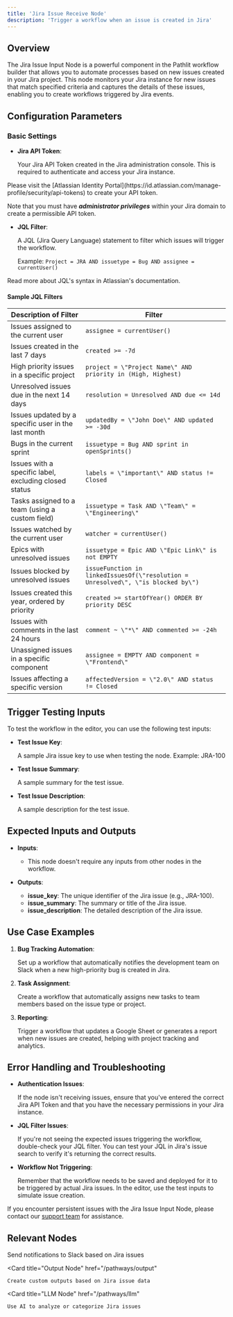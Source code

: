 ```yaml
---
title: 'Jira Issue Receive Node'
description: 'Trigger a workflow when an issue is created in Jira'
---
```


## Overview
The Jira Issue Input Node is a powerful component in the Pathlit workflow builder that allows you to automate processes based on new issues created in your Jira project. This node monitors your Jira instance for new issues that match specified criteria and captures the details of these issues, enabling you to create workflows triggered by Jira events.

## Configuration Parameters

### Basic Settings
* **Jira API Token**: 
    
    Your Jira API Token created in the Jira administration console. This is required to authenticate and access your Jira instance.

<Info>
Please visit the [Atlassian Identity Portal](https://id.atlassian.com/manage-profile/security/api-tokens) to create your API token.

Note that you must have ***administrator privileges*** within your Jira domain to create a permissible API token.
</Info>

* **JQL Filter**: 
    
    A JQL (Jira Query Language) statement to filter which issues will trigger the workflow. 
    
    Example: `Project = JRA AND issuetype = Bug AND assignee = currentUser()`

<Card title="JQL (Jira Query Language)" href="https://support.atlassian.com/jira-software-cloud/docs/use-advanced-search-with-jira-query-language-jql/">
  Read more about JQL's syntax in Atlassian's documentation.
</Card>

#### Sample JQL Filters

| Description of Filter | Filter |
|------------------------|--------|
| Issues assigned to the current user | ```assignee = currentUser()``` |
| Issues created in the last 7 days | ```created >= -7d``` |
| High priority issues in a specific project | ```project = \"Project Name\" AND priority in (High, Highest)``` |
| Unresolved issues due in the next 14 days | ```resolution = Unresolved AND due <= 14d``` |
| Issues updated by a specific user in the last month | ```updatedBy = \"John Doe\" AND updated >= -30d``` |
| Bugs in the current sprint | ```issuetype = Bug AND sprint in openSprints()``` |
| Issues with a specific label, excluding closed status | ```labels = \"important\" AND status != Closed``` |
| Tasks assigned to a team (using a custom field) | ```issuetype = Task AND \"Team\" = \"Engineering\"``` |
| Issues watched by the current user | ```watcher = currentUser()``` |
| Epics with unresolved issues | ```issuetype = Epic AND \"Epic Link\" is not EMPTY``` |
| Issues blocked by unresolved issues | ```issueFunction in linkedIssuesOf(\"resolution = Unresolved\", \"is blocked by\")``` |
| Issues created this year, ordered by priority | ```created >= startOfYear() ORDER BY priority DESC``` |
| Issues with comments in the last 24 hours | ```comment ~ \"*\" AND commented >= -24h``` |
| Unassigned issues in a specific component | ```assignee = EMPTY AND component = \"Frontend\"``` |
| Issues affecting a specific version | ```affectedVersion = \"2.0\" AND status != Closed``` |


## Trigger Testing Inputs

To test the workflow in the editor, you can use the following test inputs:

* **Test Issue Key**: 
    
    A sample Jira issue key to use when testing the node. 
    Example: JRA-100

* **Test Issue Summary**: 
    
    A sample summary for the test issue.

* **Test Issue Description**: 
    
    A sample description for the test issue.

## Expected Inputs and Outputs
- **Inputs**:
  - This node doesn't require any inputs from other nodes in the workflow.

- **Outputs**:
  - **issue_key**: The unique identifier of the Jira issue (e.g., JRA-100).
  - **issue_summary**: The summary or title of the Jira issue.
  - **issue_description**: The detailed description of the Jira issue.

## Use Case Examples

1. **Bug Tracking Automation**: 
    
    Set up a workflow that automatically notifies the development team on Slack when a new high-priority bug is created in Jira.

2. **Task Assignment**: 
    
    Create a workflow that automatically assigns new tasks to team members based on the issue type or project.

3. **Reporting**: 
    
    Trigger a workflow that updates a Google Sheet or generates a report when new issues are created, helping with project tracking and analytics.

## Error Handling and Troubleshooting

- **Authentication Issues**: 
    
    If the node isn't receiving issues, ensure that you've entered the correct Jira API Token and that you have the necessary permissions in your Jira instance.

- **JQL Filter Issues**: 
    
    If you're not seeing the expected issues triggering the workflow, double-check your JQL filter. You can test your JQL in Jira's issue search to verify it's returning the correct results.

- **Workflow Not Triggering**: 
    
    Remember that the workflow needs to be saved and deployed for it to be triggered by actual Jira issues. In the editor, use the test inputs to simulate issue creation.

If you encounter persistent issues with the Jira Issue Input Node, please contact our [support team](mailto:dev@pathlit.ai) for assistance.

## Relevant Nodes
<CardGroup>
  <Card
    title="Slack Message Send Node"
    href="/pathways/slack-message-send"
  >
    Send notifications to Slack based on Jira issues
  </Card>

  <Card
    title="Output Node"
    href="/pathways/output"
  >
    Create custom outputs based on Jira issue data
  </Card>

  <Card
    title="LLM Node"
    href="/pathways/llm"
  >
    Use AI to analyze or categorize Jira issues
  </Card>
</CardGroup>